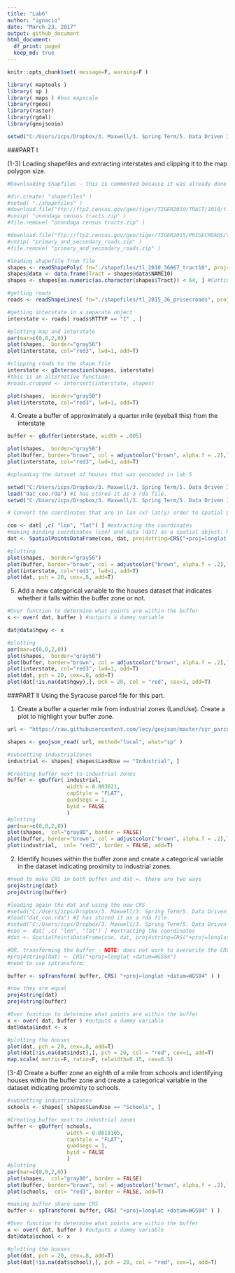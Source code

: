 ```yaml
---
title: "Lab6"
author: "ignacio"
date: "March 23, 2017"
output: github_document
html_document:
  df_print: paged
  keep_md: true
---
```


```r
knitr::opts_chunk$set( message=F, warning=F )

library( maptools )
library( sp )
library( maps ) #has mapscale
library(rgeos)
library(raster)
library(rgdal)
library(geojsonio)

setwd("C:/Users/icps/Dropbox/3. Maxwell/3. Spring Term/5. Data Driven II/Labs/all-labs-ddmii-icps86/Lab6/")

```

###PART I

(1-3)	Loading shapefiles and extracting interstates and clipping it to the map polygon size.
```r
#Downloading Shapfiles - this is commented because it was already done

#dir.create( "shapefiles" )
#setwd( "./shapefiles" )
#download.file("ftp://ftp2.census.gov/geo/tiger/TIGER2010/TRACT/2010/tl_2010_36067_tract10.zip", "onondaga census tracts.zip" )
#unzip( "onondaga census tracts.zip" )
#file.remove( "onondaga census tracts.zip" )

#download.file("ftp://ftp2.census.gov/geo/tiger/TIGER2015/PRISECROADS/tl_2015_36_prisecroads.zip", "primary_and_secondary_roads.zip" )
#unzip( "primary_and_secondary_roads.zip" )
#file.remove( "primary_and_secondary_roads.zip" )

```


```r
#loading shapefile from file
shapes <- readShapePoly( fn="./shapefiles/tl_2010_36067_tract10", proj4string=CRS("+proj=longlat +datum=WGS84") )
shapes@data <- data.frame(Tract = shapes@data$NAME10)
shapes <- shapes[as.numeric(as.character(shapes$Tract)) < 64, ] #Cutting all tracks that are not in syracuse. lower than 64 gets this.

#getting roads
roads <- readShapeLines( fn="./shapefiles/tl_2015_36_prisecroads", proj4string=CRS("+proj=longlat +datum=WGS84") )

#getting interstate in a separate object
interstate <- roads[ roads$RTTYP == "I" , ]

#plotting map and interstate
par(mar=c(0,0,2,0))
plot(shapes,  border="gray50")
plot(interstate, col="red3", lwd=1, add=T)

#clipping roads to the shape file
interstate <- gIntersection(shapes, interstate)
#this is an alternative function: 
#roads.cropped <- intersect(interstate, shapes)

plot(shapes,  border="gray50")
plot(interstate, col="red3", lwd=1, add=T)

```

(4)	Create a buffer of approximately a quarter mile (eyeball this) from the interstate

```r
buffer <- gBuffer(interstate, width = .005)

plot(shapes,  border="gray50")
plot(buffer, border="brown", col = adjustcolor("brown", alpha.f = .2),lwd=1, add=T)
plot(interstate, col="red3", lwd=1, add=T)

#uploading the dataset of houses that was geocoded in lab 5

setwd("C:/Users/icps/Dropbox/3. Maxwell/3. Spring Term/5. Data Driven II/Labs/all-labs-ddmii-icps86/Lab5/")
load("dat_coo.rda") #I has stored it as a rda file.
setwd("C:/Users/icps/Dropbox/3. Maxwell/3. Spring Term/5. Data Driven II/Labs/all-labs-ddmii-icps86/Lab6/")

# Convert the coordinates that are in lon (x) lat(y) order to spatial points, identifying the coordinates, data, and coordinate system

coo <- dat[ ,c( "lon", "lat") ] #extracting the coordinates
#making binding coordinates (coo) and data (dat) as a spatial object. Notice that dat maintains the lat lon variables as data
dat <- SpatialPointsDataFrame(coo, dat, proj4string=CRS("+proj=longlat +datum=WGS84"))

#plotting 
plot(shapes,  border="gray50")
plot(buffer, border="brown", col = adjustcolor("brown", alpha.f = .2),lwd=1, add=T)
plot(interstate, col="red3", lwd=1, add=T)
plot(dat, pch = 20, cex=.8, add=T)


```

(5)	Add a new categorical variable to the houses dataset that indicates whether it falls within the buffer zone or not. 

``` r
#Over function to determine what points are within the buffer
x <- over( dat, buffer ) #outputs a dummy variable

dat@data$hgwy <- x

#plotting 
par(mar=c(0,0,2,0))
plot(shapes,  border="gray50")
plot(buffer, border="brown", col = adjustcolor("brown", alpha.f = .2),lwd=1, add=T)
plot(interstate, col="red3", lwd=1, add=T)
plot(dat, pch = 20, cex=.8, add=T)
plot(dat[!is.na(dat$hgwy),], pch = 20, col = "red", cex=1, add=T)

```



###PART II
Using the Syracuse parcel file for this part.

(1)	Create a buffer a quarter mile from industrial zones (LandUse).  Create a plot to highlight your buffer zone.

```r

url <- "https://raw.githubusercontent.com/lecy/geojson/master/syr_parcels.geojson"

shapes <- geojson_read( url, method="local", what="sp" )

#subsetting industrialzones
industrial <- shapes[ shapes$LandUse == "Industrial", ]

#Creating buffer next to industrial zones
buffer <- gBuffer( industrial,  
                   width = 0.003621,
                   capStyle = "FLAT",
                   quadsegs = 1,
                   byid = FALSE
                   )
#plotting
par(mar=c(0,0,2,0))
plot(shapes,  col="gray80", border = FALSE)
plot(buffer, border="brown", col = adjustcolor("brown", alpha.f = .2),lwd=1, add=T)
plot(industrial,  col= "red3", border = FALSE, add=T)

```

(2)	Identify houses within the buffer zone and create a categorical variable in the dataset indicating proximity to industrial zones.

```r
#need to make CRS in both buffer and dat =. there are two ways
proj4string(dat)
proj4string(buffer)

#loading again the dat and using the new CRS
#setwd("C:/Users/icps/Dropbox/3. Maxwell/3. Spring Term/5. Data Driven II/Labs/all-labs-ddmii-icps86/Lab5/")
#load("dat_coo.rda") #I has stored it as a rda file.
#setwd("C:/Users/icps/Dropbox/3. Maxwell/3. Spring Term/5. Data Driven II/Labs/all-labs-ddmii-icps86/Lab6/")
#coo <- dat[ ,c( "lon", "lat") ] #extracting the coordinates
#dat <- SpatialPointsDataFrame(coo, dat, proj4string=CRS("+proj=longlat +ellps=WGS84 +towgs84=0,0,0,0,0,0,0 +no_defs"))

#OR, transforming the buffer - NOTE: does not work to overwrite the CRS with the code:
#proj4string(dat) <- CRS("+proj=longlat +datum=WGS84") 
#need to use sptransform:

buffer <- spTransform( buffer, CRS( "+proj=longlat +datum=WGS84" ) )

#now they are equal
proj4string(dat)
proj4string(buffer)

#Over function to determine what points are within the buffer
x <- over( dat, buffer ) #outputs a dummy variable
dat@data$indst <- x

#plotting the houses
plot(dat, pch = 20, cex=.8, add=T)
plot(dat[!is.na(dat$indst),], pch = 20, col = "red", cex=1, add=T)
map.scale( metric=F, ratio=F, relwidth=0.15, cex=0.5)

```


(3-4)	Create a buffer zone an eighth of a mile from schools and identifying houses within the buffer zone and create a categorical variable in the dataset indicating proximity to schools.

```r

#subsetting industrialzones
schools <- shapes[ shapes$LandUse == "Schools", ]

#Creating buffer next to industrial zones
buffer <- gBuffer( schools,  
                   width = 0.0018105,
                   capStyle = "FLAT",
                   quadsegs = 1,
                   byid = FALSE
                   )
#plotting
par(mar=c(0,0,2,0))
plot(shapes,  col="gray80", border = FALSE)
plot(buffer, border="brown", col = adjustcolor("brown", alpha.f = .2),lwd=1, add=T)
plot(schools,  col= "red3", border = FALSE, add=T)

#making buffer share same CRS
buffer <- spTransform( buffer, CRS( "+proj=longlat +datum=WGS84" ) )

#Over function to determine what points are within the buffer
x <- over( dat, buffer ) #outputs a dummy variable
dat@data$school <- x

#plotting the houses
plot(dat, pch = 20, cex=.8, add=T)
plot(dat[!is.na(dat$school),], pch = 20, col = "red", cex=1, add=T)

```

